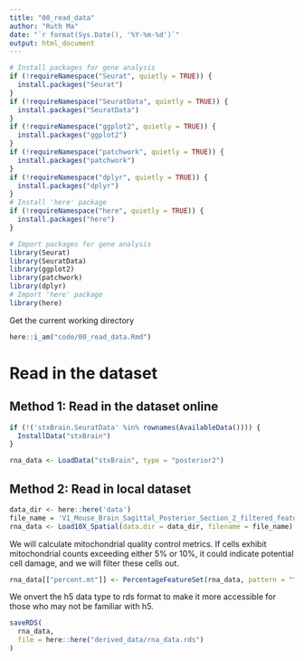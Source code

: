 ```yaml
---
title: "00_read_data"
author: "Ruth Ma"
date: "`r format(Sys.Date(), '%Y-%m-%d')`"
output: html_document
---
```


```r
# Install packages for gene analysis
if (!requireNamespace("Seurat", quietly = TRUE)) {
  install.packages("Seurat")
}
if (!requireNamespace("SeuratData", quietly = TRUE)) {
  install.packages("SeuratData")
}
if (!requireNamespace("ggplot2", quietly = TRUE)) {
  install.packages("ggplot2")
}
if (!requireNamespace("patchwork", quietly = TRUE)) {
  install.packages("patchwork")
}
if (!requireNamespace("dplyr", quietly = TRUE)) {
  install.packages("dplyr")
}
# Install 'here' package
if (!requireNamespace("here", quietly = TRUE)) {
  install.packages("here")
}
```

```r
# Import packages for gene analysis
library(Seurat)
library(SeuratData)
library(ggplot2)
library(patchwork)
library(dplyr)
# Import 'here' package
library(here)
```

Get the current working directory
```r
here::i_am("code/00_read_data.Rmd")
```

# Read in the dataset
## Method 1: Read in the dataset online
```r
if (!('stxBrain.SeuratData' %in% rownames(AvailableData()))) {
  InstallData("stxBrain")
}
```

```r
rna_data <- LoadData("stxBrain", type = "posterior2")
```

## Method 2: Read in local dataset
```r
data_dir <- here::here('data')
file_name = 'V1_Mouse_Brain_Sagittal_Posterior_Section_2_filtered_feature_bc_matrix.h5'
rna_data <- Load10X_Spatial(data.dir = data_dir, filename = file_name)
```

We will calculate mitochondrial quality control metrics.  If cells exhibit mitochondrial counts exceeding either 5% or 10%, it could indicate potential cell damage, and we will filter these cells out.
```r
rna_data[["percent.mt"]] <- PercentageFeatureSet(rna_data, pattern = "^mt-")
```

We onvert the h5 data type to rds format to make it more accessible for those who may not be familiar with h5.
```r
saveRDS(
  rna_data, 
  file = here::here("derived_data/rna_data.rds")
)
```